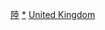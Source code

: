 {{Commonscat|British Field Marshals}}

[[Category:英國元帥|陸]]
[[Category:英國陸軍將領|*]]
[[Category:陸軍元帥|United Kingdom]]